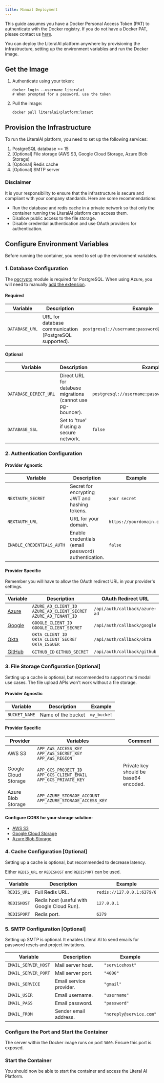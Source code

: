 ```yaml
---
title: Manual Deployment
---
```


<Note> This guide assumes you have a Docker Personal Access Token (PAT) to authenticate with the Docker registry. If you do not have a Docker PAT, please contact us [here](https://forms.gle/uyKyZmmpVET95Wbx8).</Note>

You can deploy the LiteralAI platform anywhere by provisioning the infrastructure, setting up the environment variables and run the Docker image.


## Get the Image

1. Authenticate using your token:
   ```shell
   docker login --username literalai
   # When prompted for a password, use the token
   ```
2. Pull the image:
   ```shell
   docker pull literalai/platform:latest
   ```

## Provision the Infrastructure

To run the LiteralAI platform, you need to set up the following services:
1. PostgreSQL database >= 15
2. [Optional] File storage (AWS S3, Google Cloud Storage, Azure Blob Storage)
3. [Optional] Redis cache
4. [Optional] SMTP server

### Disclaimer

It is your responsibility to ensure that the infrastructure is secure and compliant with your company standards. Here are some recommendations:
- Run the database and redis cache in a private network so that only the container running the LiteralAI platform can access them.
- Disallow public access to the file storage.
- Disable credential authentication and use OAuth providers for authentication.


## Configure Environment Variables

Before running the container, you need to set up the environment variables.

### 1. Database Configuration

<Warning>The [pgcrypto](https://www.postgresql.org/docs/current/pgcrypto.html) module is required for PostgreSQL. When using Azure, you will need to manually [add the extension](https://learn.microsoft.com/en-us/azure/postgresql/flexible-server/concepts-extensions).</Warning>
#### Required 
| Variable | Description | Example |
|----------|-------------|---------|
| `DATABASE_URL` | URL for database communication (PostgreSQL supported). | `postgresql://username:password@host:port/db_name` |

#### Optional 
| Variable | Description | Example |
|----------|-------------|---------|
| `DATABASE_DIRECT_URL` | Direct URL for database migrations (cannot use pg-bouncer). | `postgresql://username:password@host:port/db_name` |
| `DATABASE_SSL` | Set to 'true' if using a secure network. | `false` |

### 2. Authentication Configuration
#### Provider Agnostic
| Variable | Description | Example |
|----------|-------------|---------|
| `NEXTAUTH_SECRET` | Secret for encrypting JWT and hashing tokens. | `your secret` |
| `NEXTAUTH_URL` | URL for your domain. | `https://yourdomain.com` |
| `ENABLE_CREDENTIALS_AUTH` | Enable credentials (email password) authentication. | `false` |

#### Provider Specific
<Note>Remember you will have to allow the OAuth redirect URL in your provider's settings.</Note>

| Variable | Description | OAuth Redirect URL |
|----------|-------------|---------|
| [Azure](https://next-auth.js.org/providers/azure-ad) | `AZURE_AD_CLIENT_ID` `AZURE_AD_CLIENT_SECRET` `AZURE_AD_TENANT_ID` | `/api/auth/callback/azure-ad` |
| [Google](https://next-auth.js.org/providers/google) | `GOOGLE_CLIENT_ID` `GOOGLE_CLIENT_SECRET` | `/api/auth/callback/google` |
| [Okta](https://next-auth.js.org/providers/okta) | `OKTA_CLIENT_ID` `OKTA_CLIENT_SECRET` `OKTA_ISSUER` | `/api/auth/callback/okta` |
| [GitHub](https://next-auth.js.org/providers/github) | `GITHUB_ID` `GITHUB_SECRET` | `/api/auth/callback/github` |

### 3. File Storage Configuration [Optional]

<Note>Setting up a cache is optional, but recommended to support multi modal use cases. The file upload APIs won't work without a file storage.</Note>

#### Provider Agnostic
| Variable | Description | Example |
|----------|-------------|---------|
| `BUCKET_NAME` | Name of the bucket  | `my_bucket` |

#### Provider Specific
| Provider | Variables | Comment |
|----------|-----------|---------|
| AWS S3 | `APP_AWS_ACCESS_KEY` `APP_AWS_SECRET_KEY` `APP_AWS_REGION` | |
| Google Cloud Storage | `APP_GCS_PROJECT_ID` `APP_GCS_CLIENT_EMAIL` `APP_GCS_PRIVATE_KEY` | Private key should be base64 encoded. |
| Azure Blob Storage | `APP_AZURE_STORAGE_ACCOUNT` `APP_AZURE_STORAGE_ACCESS_KEY` | |

#### Configure CORS for your storage solution:

- [AWS S3](https://repost.aws/knowledge-center/s3-configure-cors)
- [Google Cloud Storage](https://cloud.google.com/storage/docs/using-cors?hl=fr#command-line)
- [Azure Blob Storage](https://learn.microsoft.com/en-us/rest/api/storageservices/cross-origin-resource-sharing--cors--support-for-the-azure-storage-services)


### 4. Cache Configuration [Optional]

<Note>Setting up a cache is optional, but recommended to decrease latency.</Note>

Either `REDIS_URL` or `REDISHOST` and `REDISPORT` can be used.

| Variable | Description | Example |
|----------|-------------|---------|
| `REDIS_URL` | Full Redis URL. | `redis://127.0.0.1:6379/0` |
| `REDISHOST` | Redis host (useful with Google Cloud Run). | `127.0.0.1` |
| `REDISPORT` | Redis port. | `6379` |

### 5. SMTP Configuration [Optional]
<Note>Setting up SMTP is optional. It enables Literal AI to send emails for password resets and project invitations.</Note>

| Variable | Description | Example |
|----------|-------------|---------|
| `EMAIL_SERVER_HOST` | Mail server host. | `"servicehost"` |
| `EMAIL_SERVER_PORT` | Mail server port. | `"4000"` |
| `EMAIL_SERVICE` | Email service provider. | `"gmail"` |
| `EMAIL_USER` | Email username. | `"username"` |
| `EMAIL_PASS` | Email password. | `"password"` |
| `EMAIL_FROM` | Sender email address. | `"noreply@service.com"` |

### Configure the Port and Start the Container

The server within the Docker image runs on port `3000`. Ensure this port is exposed.

### Start the Container

You should now be able to start the container and access the Literal AI Platform.
